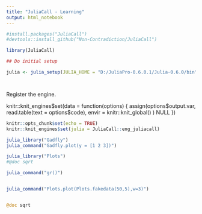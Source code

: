 ```yaml
---
title: "JuliaCall - Learning"
output: html_notebook
---
```



```r
#install.packages("JuliaCall")
#devtools::install_github("Non-Contradiction/JuliaCall")

library(JuliaCall)

## Do initial setup

julia <- julia_setup(JULIA_HOME = "D:/JuliaPro-0.6.0.1/Julia-0.6.0/bin")




```

Register the engine.

knitr::knit_engines$set(data = function(options) {
  assign(options$output.var, read.table(text = options$code), envir = knitr::knit_global()
  )
  NULL
})

```r
knitr::opts_chunk$set(echo = TRUE)
knitr::knit_engines$set(julia = JuliaCall::eng_juliacall)


```

```r


julia_library("Gadfly")
julia_command("Gadfly.plot(y = [1 2 3])")

julia_library("Plots")
#@doc sqrt

julia_command("gr()")


julia_command("Plots.plot(Plots.fakedata(50,5),w=3)")



```

```julia
@doc sqrt
```


 